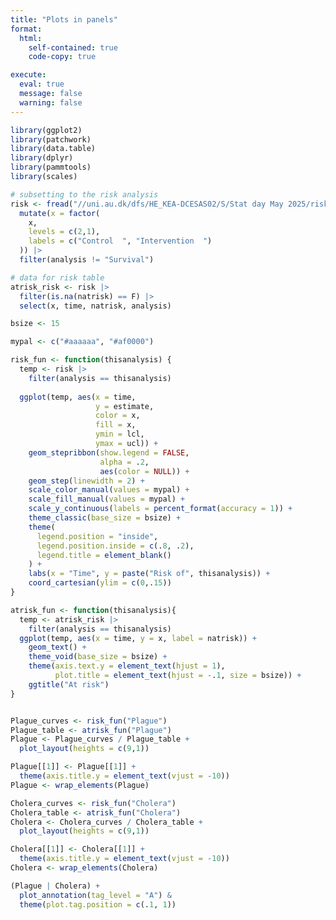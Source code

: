 ```yaml
---
title: "Plots in panels"
format:
  html:
    self-contained: true
    code-copy: true

execute:
  eval: true
  message: false
  warning: false
---
```


```r
library(ggplot2)
library(patchwork)
library(data.table)
library(dplyr)
library(pammtools)
library(scales)

# subsetting to the risk analysis
risk <- fread("//uni.au.dk/dfs/HE_KEA-DCESAS02/S/Stat day May 2025/risk_curves/data/riskdata.csv") |>
  mutate(x = factor(
    x,
    levels = c(2,1),
    labels = c("Control  ", "Intervention  ")
  )) |>
  filter(analysis != "Survival")

# data for risk table
atrisk_risk <- risk |>
  filter(is.na(natrisk) == F) |>
  select(x, time, natrisk, analysis)

bsize <- 15

mypal <- c("#aaaaaa", "#af0000")

risk_fun <- function(thisanalysis) {
  temp <- risk |>
    filter(analysis == thisanalysis)
  
  ggplot(temp, aes(x = time,
                   y = estimate,
                   color = x,
                   fill = x,
                   ymin = lcl,
                   ymax = ucl)) +
    geom_stepribbon(show.legend = FALSE,
                    alpha = .2,
                    aes(color = NULL)) +
    geom_step(linewidth = 2) +
    scale_color_manual(values = mypal) +
    scale_fill_manual(values = mypal) +
    scale_y_continuous(labels = percent_format(accuracy = 1)) +
    theme_classic(base_size = bsize) +
    theme(
      legend.position = "inside",
      legend.position.inside = c(.8, .2),
      legend.title = element_blank()
    ) +
    labs(x = "Time", y = paste("Risk of", thisanalysis)) +
    coord_cartesian(ylim = c(0,.15))
}

atrisk_fun <- function(thisanalysis){
  temp <- atrisk_risk |>
    filter(analysis == thisanalysis)
  ggplot(temp, aes(x = time, y = x, label = natrisk)) +
    geom_text() +
    theme_void(base_size = bsize) +
    theme(axis.text.y = element_text(hjust = 1),
          plot.title = element_text(hjust = -.1, size = bsize)) +
    ggtitle("At risk")
}


Plague_curves <- risk_fun("Plague")
Plague_table <- atrisk_fun("Plague")
Plague <- Plague_curves / Plague_table +
  plot_layout(heights = c(9,1))

Plague[[1]] <- Plague[[1]] +
  theme(axis.title.y = element_text(vjust = -10))
Plague <- wrap_elements(Plague)

Cholera_curves <- risk_fun("Cholera")
Cholera_table <- atrisk_fun("Cholera")
Cholera <- Cholera_curves / Cholera_table +
  plot_layout(heights = c(9,1))

Cholera[[1]] <- Cholera[[1]] +
  theme(axis.title.y = element_text(vjust = -10))
Cholera <- wrap_elements(Cholera)

(Plague | Cholera) +
  plot_annotation(tag_level = "A") &
  theme(plot.tag.position = c(.1, 1))
```